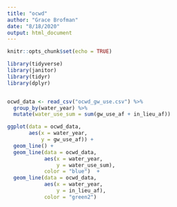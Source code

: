 ```yaml
---
title: "ocwd"
author: "Grace Brofman"
date: "8/18/2020"
output: html_document
---
```


```r
knitr::opts_chunk$set(echo = TRUE)
```

```r

library(tidyverse)
library(janitor)
library(tidyr)
library(dplyr)


ocwd_data <- read_csv("ocwd_gw_use.csv") %>% 
  group_by(water_year) %>% 
  mutate(water_use_sum = sum(gw_use_af + in_lieu_af))

ggplot(data = ocwd_data,
       aes(x = water_year,
           y = gw_use_af)) + 
  geom_line() +
  geom_line(data = ocwd_data,
            aes(x = water_year,
                y = water_use_sum),
            color = "blue")  +
  geom_line(data = ocwd_data,
            aes(x = water_year,
                y = in_lieu_af),
            color = "green2")
  


```

